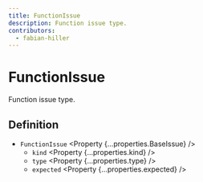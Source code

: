 ```yaml
---
title: FunctionIssue
description: Function issue type.
contributors:
  - fabian-hiller
---
```



# FunctionIssue

Function issue type.

## Definition

- `FunctionIssue` <Property {...properties.BaseIssue} />
  - `kind` <Property {...properties.kind} />
  - `type` <Property {...properties.type} />
  - `expected` <Property {...properties.expected} />
